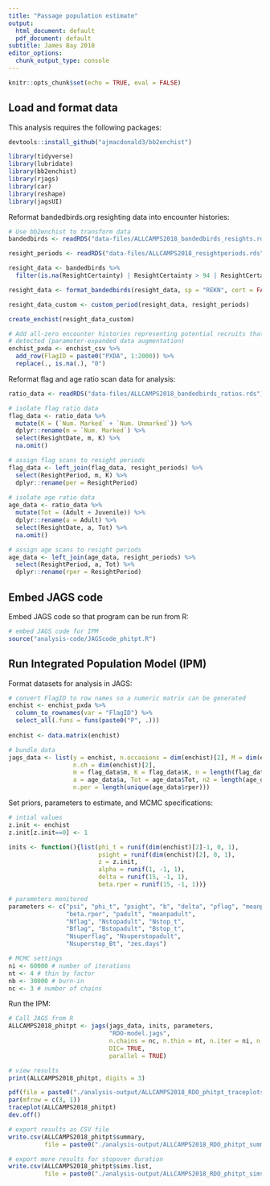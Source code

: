 ```yaml
---
title: "Passage population estimate"
output:
  html_document: default
  pdf_document: default
subtitle: James Bay 2018
editor_options:
  chunk_output_type: console
---
```


```r
knitr::opts_chunk$set(echo = TRUE, eval = FALSE)
```

## Load and format data

This analysis requires the following packages:

```r

devtools::install_github("ajmacdonald3/bb2enchist")

library(tidyverse)
library(lubridate)
library(bb2enchist)
library(rjags)
library(car)
library(reshape)
library(jagsUI)

```

Reformat bandedbirds.org resighting data into encounter histories:

```r

# Use bb2enchist to transform data
bandedbirds <- readRDS("data-files/ALLCAMPS2018_bandedbirds_resights.rds")

resight_periods <- readRDS("data-files/ALLCAMPS2018_resightperiods.rds")

resight_data <- bandedbirds %>% 
  filter(is.na(ResightCertainty) | ResightCertainty > 94 | ResightCertainty == 100)

resight_data <- format_bandedbirds(resight_data, sp = "REKN", cert = FALSE)

resight_data_custom <- custom_period(resight_data, resight_periods)

create_enchist(resight_data_custom)

# Add all-zero encounter histories representing potential recruits that were not 
# detected (parameter-expanded data augmentation)
enchist_pxda <- enchist_csv %>% 
  add_row(FlagID = paste0("PXDA", 1:2000)) %>% 
  replace(., is.na(.), "0")

```

Reformat flag and age ratio scan data for analysis:

```r

ratio_data <- readRDS("data-files/ALLCAMPS2018_bandedbirds_ratios.rds")

# isolate flag ratio data
flag_data <- ratio_data %>% 
  mutate(K = (`Num. Marked` + `Num. Unmarked`)) %>% 
  dplyr::rename(m = `Num. Marked`) %>% 
  select(ResightDate, m, K) %>% 
  na.omit()

# assign flag scans to resight periods
flag_data <- left_join(flag_data, resight_periods) %>% 
  select(ResightPeriod, m, K) %>% 
  dplyr::rename(per = ResightPeriod)
  
# isolate age ratio data
age_data <- ratio_data %>% 
  mutate(Tot = (Adult + Juvenile)) %>% 
  dplyr::rename(a = Adult) %>% 
  select(ResightDate, a, Tot) %>% 
  na.omit()

# assign age scans to resight periods
age_data <- left_join(age_data, resight_periods) %>% 
  select(ResightPeriod, a, Tot) %>% 
  dplyr::rename(rper = ResightPeriod)

```

## Embed JAGS code

Embed JAGS code so that program can be run from R:

```r

# embed JAGS code for IPM
source("analysis-code/JAGScode_phitpt.R")

```

## Run Integrated Population Model (IPM)

Format datasets for analysis in JAGS:

```r

# convert FlagID to row names so a numeric matrix can be generated
enchist <- enchist_pxda %>% 
  column_to_rownames(var = "FlagID") %>% 
  select_all(.funs = funs(paste0("P", .)))
  
enchist <- data.matrix(enchist)

# bundle data
jags_data <- list(y = enchist, n.occasions = dim(enchist)[2], M = dim(enchist)[1],
                  n.ch = dim(enchist)[2],
                  m = flag_data$m, K = flag_data$K, n = length(flag_data$K), per = flag_data$per,
                  a = age_data$a, Tot = age_data$Tot, n2 = length(age_data$Tot), rper = age_data$rper,
                  n.per = length(unique(age_data$rper)))


```

Set priors, parameters to estimate, and MCMC specifications:

```r

# intial values
z.init <- enchist
z.init[z.init==0] <- 1

inits <- function(){list(phi_t = runif(dim(enchist)[2]-1, 0, 1),
                         psight = runif(dim(enchist)[2], 0, 1),
                         z = z.init,
                         alpha = runif(1, -1, 1),
                         delta = runif(15, -1, 1),
                         beta.rper = runif(15, -1, 1))}  

# parameters monitored
parameters <- c("psi", "phi_t", "psight", "b", "delta", "pflag", "meanpflag",
                "beta.rper", "padult", "meanpadult",
                "Nflag", "Nstopadult", "Nstop_t",
                "Bflag", "Bstopadult", "Bstop_t",
                "Nsuperflag", "Nsuperstopadult",
                "Nsuperstop_Bt", "zes.days")

# MCMC settings
ni <- 60000 # number of iterations
nt <- 4 # thin by factor
nb <- 30000 # burn-in
nc <- 3 # number of chains

```

Run the IPM:

```r

# Call JAGS from R
ALLCAMPS2018_phitpt <- jags(jags_data, inits, parameters,
                            "RDO-model.jags",
                            n.chains = nc, n.thin = nt, n.iter = ni, n.burnin = nb,
                            DIC= TRUE,
                            parallel = TRUE)

# view results
print(ALLCAMPS2018_phitpt, digits = 3)

pdf(file = paste0("./analysis-output/ALLCAMPS2018_RDO_phitpt_traceplots_", Sys.Date(), "_PXDA2000.pdf"))
par(mfrow = c(3, 1))
traceplot(ALLCAMPS2018_phitpt)
dev.off()

# export results as CSV file
write.csv(ALLCAMPS2018_phitpt$summary,
          file = paste0("./analysis-output/ALLCAMPS2018_RDO_phitpt_summary_", Sys.Date(), "_PXDA2000.csv"))

# export more results for stopover duration
write.csv(ALLCAMPS2018_phitpt$sims.list,
          file = paste0("./analysis-output/ALLCAMPS2018_RDO_phitpt_sims.list_", Sys.Date(), "_PXDA2000.csv"))


```



